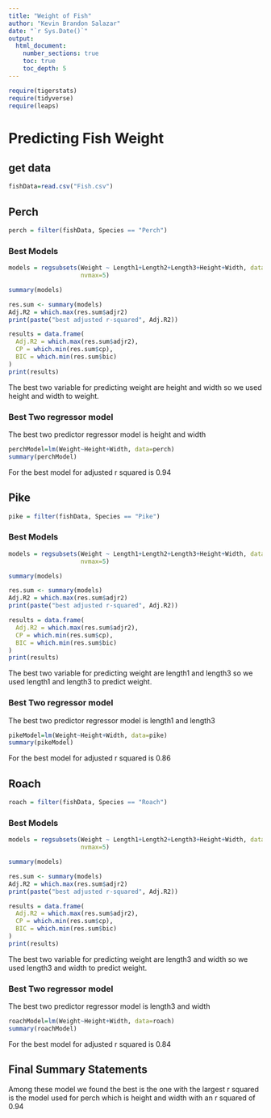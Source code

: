 ```yaml
---
title: "Weight of Fish"
author: "Kevin Brandon Salazar"
date: "`r Sys.Date()`"  
output: 
  html_document:
    number_sections: true
    toc: true
    toc_depth: 5
---
```



```r
require(tigerstats)
require(tidyverse)
require(leaps)
```

# Predicting Fish Weight
## get data
```r
fishData=read.csv("Fish.csv")
```


## Perch
```r
perch = filter(fishData, Species == "Perch")
```

### Best Models
```r
models = regsubsets(Weight ~ Length1+Length2+Length3+Height+Width, data=perch,
                    nvmax=5)

summary(models)

res.sum <- summary(models)
Adj.R2 = which.max(res.sum$adjr2)
print(paste("best adjusted r-squared", Adj.R2))

results = data.frame(
  Adj.R2 = which.max(res.sum$adjr2),
  CP = which.min(res.sum$cp),
  BIC = which.min(res.sum$bic)
)
print(results)

```
The best two variable for predicting weight are height and width so we used height and width to weight.

### Best Two regressor model

The best two predictor regressor model is height and width
```r
perchModel=lm(Weight~Height+Width, data=perch)
summary(perchModel)
```
For the best model for adjusted r squared is 0.94

## Pike
```r
pike = filter(fishData, Species == "Pike")
```

### Best Models

```r
models = regsubsets(Weight ~ Length1+Length2+Length3+Height+Width, data=pike,
                    nvmax=5)

summary(models)

res.sum <- summary(models)
Adj.R2 = which.max(res.sum$adjr2)
print(paste("best adjusted r-squared", Adj.R2))

results = data.frame(
  Adj.R2 = which.max(res.sum$adjr2),
  CP = which.min(res.sum$cp),
  BIC = which.min(res.sum$bic)
)
print(results)

```

The best two variable for predicting weight are length1 and length3 so we used length1 and length3 to predict weight.

### Best Two regressor model

The best two predictor regressor model is length1 and length3
```r
pikeModel=lm(Weight~Height+Width, data=pike)
summary(pikeModel)
```
For the best model for adjusted r squared is 0.86

## Roach

```r
roach = filter(fishData, Species == "Roach")
```

### Best Models

```r
models = regsubsets(Weight ~ Length1+Length2+Length3+Height+Width, data=roach,
                    nvmax=5)

summary(models)

res.sum <- summary(models)
Adj.R2 = which.max(res.sum$adjr2)
print(paste("best adjusted r-squared", Adj.R2))

results = data.frame(
  Adj.R2 = which.max(res.sum$adjr2),
  CP = which.min(res.sum$cp),
  BIC = which.min(res.sum$bic)
)
print(results)

```

The best two variable for predicting weight are length3 and width so we used length3 and width to predict weight.

### Best Two regressor model

The best two predictor regressor model is length3 and width
```r
roachModel=lm(Weight~Height+Width, data=roach)
summary(roachModel)
```
For the best model for adjusted r squared is 0.84

## Final Summary Statements

Among these model we found the best is the one with the largest r squared is the model used for perch which is height and width with an r squared of 0.94